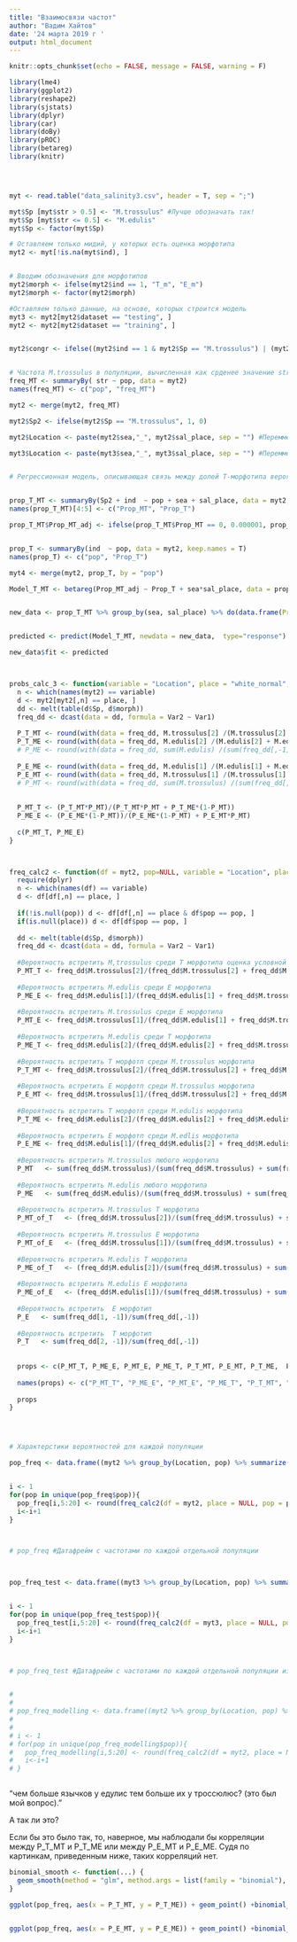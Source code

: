 ---
title: "Взаимосвязи частот"
author: "Вадим Хайтов"
date: '24 марта 2019 г '
output: html_document
---

```{r setup, include=FALSE}
knitr::opts_chunk$set(echo = FALSE, message = FALSE, warning = F)
```

```{r}
library(lme4)
library(ggplot2)
library(reshape2)
library(sjstats)
library(dplyr)
library(car)
library(doBy)
library(pROC)
library(betareg)
library(knitr)




myt <- read.table("data_salinity3.csv", header = T, sep = ";")

myt$Sp [myt$str > 0.5] <- "M.trossulus" #Лучше обозначать так!
myt$Sp [myt$str <= 0.5] <- "M.edulis"
myt$Sp <- factor(myt$Sp)

# Оставляем только мидий, у которых есть оценка морфотипа
myt2 <- myt[!is.na(myt$ind), ]


# Вводим обозначения для морфотипов
myt2$morph <- ifelse(myt2$ind == 1, "T_m", "E_m")
myt2$morph <- factor(myt2$morph)

#Оставляем только данные, на основе, которых строится модель
myt3 <- myt2[myt2$dataset == "testing", ]
myt2 <- myt2[myt2$dataset == "training", ]


myt2$congr <- ifelse((myt2$ind == 1 & myt2$Sp == "M.trossulus") | (myt2$ind == 0 & myt2$Sp == "M.edulis"), 1, 0   )


# Частота M.trossulus в популяции, вычисленная как срденее значение structure
freq_MT <- summaryBy( str ~ pop, data = myt2)
names(freq_MT) <- c("pop", "freq_MT")

myt2 <- merge(myt2, freq_MT)

myt2$Sp2 <- ifelse(myt2$Sp == "M.trossulus", 1, 0)

myt2$Location <- paste(myt2$sea,"_", myt2$sal_place, sep = "") #Перемменная для кодирования четырех выделов

myt3$Location <- paste(myt3$sea,"_", myt3$sal_place, sep = "") #Перемменная для кодирования четырех выделов


# Регрессионная модель, описывающая связь между долей Т-морфотипа вероятностью встретить M.trossulus в популяции


prop_T_MT <- summaryBy(Sp2 + ind  ~ pop + sea + sal_place, data = myt2, keep.names = T)
names(prop_T_MT)[4:5] <- c("Prop_MT", "Prop_T")

prop_T_MT$Prop_MT_adj <- ifelse(prop_T_MT$Prop_MT == 0, 0.000001, prop_T_MT$Prop_MT)


prop_T <- summaryBy(ind  ~ pop, data = myt2, keep.names = T)
names(prop_T) <- c("pop", "Prop_T")

myt4 <- merge(myt2, prop_T, by = "pop")

Model_T_MT <- betareg(Prop_MT_adj ~ Prop_T + sea*sal_place, data = prop_T_MT)


new_data <- prop_T_MT %>% group_by(sea, sal_place) %>% do(data.frame(Prop_T = seq(min(.$Prop_T), max(.$Prop_T), length.out = 100)))


predicted <- predict(Model_T_MT, newdata = new_data,  type="response")

new_data$fit <- predicted



probs_calc_3 <- function(variable = "Location", place = "white_normal", P_MT = 0.5) {
  n <- which(names(myt2) == variable)
  d <- myt2[myt2[,n] == place, ]
  dd <- melt(table(d$Sp, d$morph))
  freq_dd <- dcast(data = dd, formula = Var2 ~ Var1)
  
  P_T_MT <- round(with(data = freq_dd, M.trossulus[2] /(M.trossulus[2] + M.trossulus[1])), 2)
  P_T_ME <- round(with(data = freq_dd, M.edulis[2] /(M.edulis[2] + M.edulis[1])), 2)
  # P_ME <- round(with(data = freq_dd, sum(M.edulis) /(sum(freq_dd[,-1]))), 2)
  
  P_E_ME <- round(with(data = freq_dd, M.edulis[1] /(M.edulis[1] + M.edulis[2])), 2)
  P_E_MT <- round(with(data = freq_dd, M.trossulus[1] /(M.trossulus[1] + M.trossulus[2])), 2)
  # P_MT <- round(with(data = freq_dd, sum(M.trossulus) /(sum(freq_dd[,-1]))), 2)
  
  
  P_MT_T <- (P_T_MT*P_MT)/(P_T_MT*P_MT + P_T_ME*(1-P_MT))
  P_ME_E <- (P_E_ME*(1-P_MT))/(P_E_ME*(1-P_MT) + P_E_MT*P_MT)
  
  c(P_MT_T, P_ME_E)
}



freq_calc2 <- function(df = myt2, pop=NULL, variable = "Location", place = "barents_fresh"){
  require(dplyr)
  n <- which(names(df) == variable)
  d <- df[df[,n] == place, ]
  
  if(!is.null(pop)) d <- df[df[,n] == place & df$pop == pop, ]
  if(is.null(place)) d <- df[df$pop == pop, ]
  
  dd <- melt(table(d$Sp, d$morph))
  freq_dd <- dcast(data = dd, formula = Var2 ~ Var1)
  
  #Вероятность встретить M,trossulus среди Т морфотипа оценка условной веротяности P_MT|T
  P_MT_T <- freq_dd$M.trossulus[2]/(freq_dd$M.trossulus[2] + freq_dd$M.edulis[2])
  
  #Вероятность встретить M.edulis среди E морфотипа
  P_ME_E <- freq_dd$M.edulis[1]/(freq_dd$M.edulis[1] + freq_dd$M.trossulus[1])
  
  #Вероятность встретить M.trossulus среди E морфотипа
  P_MT_E <- freq_dd$M.trossulus[1]/(freq_dd$M.edulis[1] + freq_dd$M.trossulus[1])
  
  #Вероятность встретить M.edulis среди T морфотипа
  P_ME_T <- freq_dd$M.edulis[2]/(freq_dd$M.edulis[2] + freq_dd$M.trossulus[2])
  
  #Вероятность встретить T морфотп среди M.trossulus морфотипа
  P_T_MT <- freq_dd$M.trossulus[2]/(freq_dd$M.trossulus[2] + freq_dd$M.trossulus[1])
  
  #Вероятность встретить E морфотп среди M.trossulus морфотипа
  P_E_MT <- freq_dd$M.trossulus[1]/(freq_dd$M.trossulus[2] + freq_dd$M.trossulus[1])
  
  #Вероятность встретить T морфотп среди M.edulis морфотипа
  P_T_ME <- freq_dd$M.edulis[2]/(freq_dd$M.edulis[2] + freq_dd$M.edulis[1])
  
  #Вероятность встретить E морфотп среди M.edlis морфотипа
  P_E_ME <- freq_dd$M.edulis[1]/(freq_dd$M.edulis[2] + freq_dd$M.edulis[1])
  
  #Вероятность встретить M.trossulus любого морфотипа
  P_MT   <- sum(freq_dd$M.trossulus)/(sum(freq_dd$M.trossulus) + sum(freq_dd$M.edulis))
  
  #Вероятность встретить M.edulis любого морфотипа
  P_ME   <- sum(freq_dd$M.edulis)/(sum(freq_dd$M.trossulus) + sum(freq_dd$M.edulis))
  
  #Вероятность встретить M.trossulus T морфотипа
  P_MT_of_T   <- (freq_dd$M.trossulus[2])/(sum(freq_dd$M.trossulus) + sum(freq_dd$M.edulis))
  
  #Вероятность встретить M.trossulus E морфотипа
  P_MT_of_E   <- (freq_dd$M.trossulus[1])/(sum(freq_dd$M.trossulus) + sum(freq_dd$M.edulis))
  
  #Вероятность встретить M.edulis T морфотипа
  P_ME_of_T   <- (freq_dd$M.edulis[2])/(sum(freq_dd$M.trossulus) + sum(freq_dd$M.edulis))
  
  #Вероятность встретить M.edulis E морфотипа
  P_ME_of_E   <- (freq_dd$M.edulis[1])/(sum(freq_dd$M.trossulus) + sum(freq_dd$M.edulis))
  
  #Вероятность встретить  E морфотип
  P_E   <- sum(freq_dd[1, -1])/sum(freq_dd[,-1])
  
  #Вероятность встретить  T морфотип
  P_T   <- sum(freq_dd[2, -1])/sum(freq_dd[,-1])
  
  
  props <- c(P_MT_T, P_ME_E, P_MT_E, P_ME_T, P_T_MT, P_E_MT, P_T_ME,  P_E_ME, P_MT, P_ME, P_MT_of_T, P_MT_of_E, P_ME_of_T, P_ME_of_E, P_E, P_T)
  
  names(props) <- c("P_MT_T", "P_ME_E", "P_MT_E", "P_ME_T", "P_T_MT", "P_E_MT", "P_T_ME",  "P_E_ME", "P_MT", "P_ME", "P_MT_of_T", "P_MT_of_E", "P_ME_of_T", "P_ME_of_E", "P_E", "P_T")
  
  props
}




# Характерстики вероятностей для каждой популяции

pop_freq <- data.frame((myt2 %>% group_by(Location, pop) %>% summarize(sea = unique(sea), sal_place =unique(sal_place))),  P_MT_T = NA, P_ME_E = NA, P_MT_E = NA, P_ME_T = NA,     P_T_MT = NA,   P_E_MT = NA,  P_T_ME = NA,     P_E_ME = NA, P_MT = NA,  P_ME = NA,  P_MT_of_T = NA,  P_MT_of_E = NA,  P_ME_of_T=NA,  P_ME_of_E = NA, P_E =NA, P_T = NA)


i <- 1
for(pop in unique(pop_freq$pop)){
  pop_freq[i,5:20] <- round(freq_calc2(df = myt2, place = NULL, pop = pop), 3) 
  i<-i+1
}



# pop_freq #Датафрейм с частотами по каждой отдельной популяции



pop_freq_test <- data.frame((myt3 %>% group_by(Location, pop) %>% summarize(sea = unique(sea), sal_place =unique(sal_place))),  P_MT_T = NA, P_ME_E = NA, P_MT_E = NA, P_ME_T = NA,     P_T_MT = NA,   P_E_MT = NA,  P_T_ME = NA,     P_E_ME = NA, P_MT = NA,  P_ME = NA,  P_MT_of_T = NA,  P_MT_of_E = NA,  P_ME_of_T=NA,  P_ME_of_E = NA, P_E =NA, P_T = NA)


i <- 1
for(pop in unique(pop_freq_test$pop)){
  pop_freq_test[i,5:20] <- round(freq_calc2(df = myt3, place = NULL, pop = pop), 3) 
  i<-i+1
}



# pop_freq_test #Датафрейм с частотами по каждой отдельной популяции из тестового датасета


# 
# 
# pop_freq_modelling <- data.frame((myt2 %>% group_by(Location, pop) %>% summarize(sea = unique(sea), sal_place =unique(sal_place))),  P_MT_T = NA, P_ME_E = NA, P_MT_E = NA, P_ME_T = NA,     P_T_MT = NA,   P_E_MT = NA,  P_T_ME = NA,     P_E_ME = NA, P_MT = NA,  P_ME = NA,  P_MT_of_T = NA,  P_MT_of_E = NA,  P_ME_of_T=NA,  P_ME_of_E = NA, P_E =NA, P_T = NA)
# 
# 
# i <- 1
# for(pop in unique(pop_freq_modelling$pop)){
#   pop_freq_modelling[i,5:20] <- round(freq_calc2(df = myt2, place = NULL, pop = pop), 3) 
#   i<-i+1
# }



```


"чем больше язычков у едулис тем больше их у троссюлюс? (это был мой вопрос)."


А так ли это?


Если бы это было так, то, наверное, мы наблюдали бы корреляции между P_T_MT и P_T_ME или между P_E_MT и P_E_ME. Судя по картинкам, приведенным ниже, таких корреляций нет. 

```{r}
binomial_smooth <- function(...) {
  geom_smooth(method = "glm", method.args = list(family = "binomial"), ...)
}

ggplot(pop_freq, aes(x = P_T_MT, y = P_T_ME)) + geom_point() +binomial_smooth(formula = y ~ splines::ns(x, 1)) + facet_grid(sea ~ sal_place) + xlim (0,1) + ylim(0,1)


ggplot(pop_freq, aes(x = P_E_MT, y = P_E_ME)) + geom_point() +binomial_smooth(formula = y ~ splines::ns(x, 1)) + facet_grid(sea ~ sal_place) + xlim (0,1) + ylim(0,1)



```




